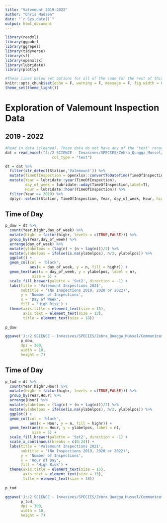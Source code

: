 ```yaml
---
title: "Valemount 2019-2022"
author: "Chris Madsen"
date: "`r Sys.date()`"
output: html_document
---
```


```r
library(readxl)
library(ggpubr)
library(ggrepel)
library(tidyverse)
library(sf)
library(openxlsx)
library(lubridate)
library(plotly)

#These lines below set options for all of the code for the rest of this script. You probably don't need to change any of these.
knitr::opts_chunk$set(echo = F, warning = F, message = F, fig.width = 8, fig.height = 4)
theme_set(theme_light())
```

# Exploration of Valemount Inspection Data
## 2019 - 2022

```r
#Read in data (cleaned). These data do not have any of the "test" records from metabase.
dat = read_excel("J:/2 SCIENCE - Invasives/SPECIES/Zebra_Quagga_Mussel/Operations/Watercraft Inspection Data/Multiyear data/WatercraftInspectionData_AllYears_Selected_Columns.xlsx",
                     col_type = "text")
```

```r
dt = dat %>% 
  filter(str_detect(Station,'Valemount')) %>% 
  mutate(TimeOfInspection = openxlsx::convertToDateTime(TimeOfInspection)) %>% 
  mutate(Year = lubridate::year(TimeOfInspection),
         day_of_week = lubridate::wday(TimeOfInspection,label=T),
         Hour = lubridate::hour(TimeOfInspection)) %>% 
  filter(Year >= 2019) %>% 
  dplyr::select(Station, TimeOfInspection, Year, day_of_week, Hour, highr = High_Risk_AIS_Ind)
```

## Time of Day

```r
p_dow = dt %>% 
  count(Year,highr,day_of_week) %>% 
  mutate(highr = factor(highr, levels = c(TRUE,FALSE))) %>% 
  group_by(Year,day_of_week) %>% 
  arrange(day_of_week) %>% 
  mutate(ylabelpos = (lag(n) + (n + lag(n)))/2) %>% 
  mutate(ylabelpos = ifelse(is.na(ylabelpos), n/2, ylabelpos)) %>% 
  ggplot() + 
  geom_col(col = 'black',
           aes(x = day_of_week, y = n, fill = highr)) +
  geom_text(aes(x = day_of_week, y = ylabelpos, label = n),
            size = 5) +
  scale_fill_brewer(palette = 'Set2', direction = -1) + 
  labs(title = 'Valemount Inspections 2021',
       subtitle = '(No Inspections 2019, 2020 or 2022)',
       y = 'Number of Inspections',
       x = 'Day of Week',
       fill = 'High Risk') + 
  theme(axis.title = element_text(size = 15),
        axis.text = element_text(size = 13),
        title = element_text(size = 18))
  
p_dow

ggsave('J:/2 SCIENCE - Invasives/SPECIES/Zebra_Quagga_Mussel/Communications/Inspection data reporting/Final report/2022/Extra Figures/Valemount_DayOfWeek.png',
       p_dow,
       dpi = 300,
       width = 10,
       height = 7)
```

## Time of Day

```r
p_tod = dt %>% 
  count(Year,highr,Hour) %>% 
  mutate(highr = factor(highr, levels = c(TRUE,FALSE))) %>% 
  group_by(Year,Hour) %>% 
  arrange(Hour) %>% 
  mutate(ylabelpos = (lag(n) + (n + lag(n)))/2) %>%
  mutate(ylabelpos = ifelse(is.na(ylabelpos), n/2, ylabelpos)) %>%
  ggplot() + 
  geom_col(col = 'black',
           aes(x = Hour, y = n, fill = highr)) +
  geom_text(aes(x = Hour, y = ylabelpos, label = n),
            size = 5) +
  scale_fill_brewer(palette = 'Set2', direction = -1) + 
  scale_x_continuous(breaks = c(0:24)) +
  labs(title = 'Valemount Inspections 2021',
       subtitle = '(No Inspections 2019, 2020 or 2022)',
       y = 'Number of Inspections',
       x = 'Hour of Day',
       fill = 'High Risk') + 
  theme(axis.title = element_text(size = 15),
        axis.text = element_text(size = 13),
        title = element_text(size = 18))
  
p_tod

ggsave('J:/2 SCIENCE - Invasives/SPECIES/Zebra_Quagga_Mussel/Communications/Inspection data reporting/Final report/2022/Extra Figures/Valemount_TimeOfDay.png',
       p_tod,
       dpi = 300,
       width = 10,
       height = 7)
```

